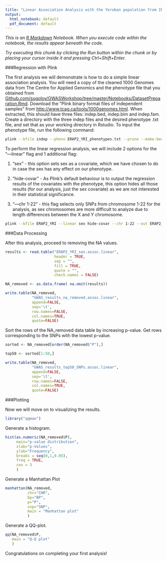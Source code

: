 ```yaml
---
title: "Linear Association Analysis with the Yoruban population from Ibadan, Nigeria"
output:
  html_notebook: default
  pdf_document: default
---
```

*This is an [R Markdown](http://rmarkdown.rstudio.com) Notebook. When you execute code within the notebook, the results appear beneath the code.*

*Try executing this chunk by clicking the Run button within the chunk or by placing your cursor inside it and pressing Ctrl+Shift+Enter.* 

###Regression with Plink

The first analysis we will demonstrate is how to do a simple linear association analysis. You will need a copy of the cleaned 1000 Genomes data from The Centre for Applied Genomics and the phenotype file that you obtained from [Github.com/sugolov/GWASWorkshop/tree/master/Notebooks/DatasetPreparation.Rmd](https://github.com/sugolov/GWAS-Workshop/tree/master/Notebooks). Download the "Plink binary format files of independent samples" from <http://www.tcag.ca/tools/1000genomes.html>. When extracted, this should have three files: indep.bed, indep.bim and indep.fam. Create a directory with the three indep files and the desired phenotype .txt file, and set that as your working directory in Rstudio. To input the phenotype file, run the following command:

```bash
plink --bfile indep --pheno ERAP2_YRI_phenotypes.txt --prune --make-bed --out ERAP2_YRI
```

To perform the linear regression analysis, we will include 2 options for the "---linear" flag and 1 additional flag:

1.  "sex" - this option sets sex as a covariate, which we have chosen to do in case the sex has any effect on our phenotype.

2.  "hide-covar" - As Plink's default behaviour is to output the regression results of the covariates with the phenotype, this option hides all those results (for our analysis, just the sex covariate) as we are not interested in their statistical significance.

3.  "---chr 1-22" - this flag selects only SNPs from chromosome 1-22 for the analysis, as sex chromosomes are more difficult to analyze due to length differences between the X and Y chromosome.

```bash
plink --bfile ERAP2_YRI --linear sex hide-covar --chr 1-22 --out ERAP2_YRI_sex
```

###Data Processing

After this analysis, proceed to removing the NA values.

```r
results <- read.table("ERAP2_YRI_sex.assoc.linear",  
                      header = TRUE, 
                      sep = "", 
                      fill = TRUE, 
                      quote = "", 
                      check.names = FALSE)

NA_removed <- as.data.frame( na.omit(results))

write.table(NA_removed, 
            "GWAS_results_na_removed.assoc.linear", 
            append=FALSE, 
            sep='\t', 
            row.names=FALSE, 
            col.names=TRUE, 
            quote=FALSE)
```

Sort the rows of the NA_removed data table by increasing p-value. Get rows corresponding to the SNPs with the lowest p-value.

```r
sorted <- NA_removed[order(NA_removed$"P"),]

top50 <- sorted[1:50,]

write.table(NA_removed, 
            "GWAS_results_top50_SNPs.assoc.linear", 
            append=FALSE, 
            sep='\t', 
            row.names=FALSE, 
            col.names=TRUE, 
            quote=FALSE)
```


###Plotting

Now we will move on to visualizing the results.

```r
library("qqman")
```

Generate a histogram.

```r
hist(as.numeric(NA_removed$P), 
     main="p-value distribution",
     xlab="p-Values",
     ylab="Frequency",
     breaks = seq(0,1,0.05),
     freq = TRUE, 
     cex = 3
     )
```

Generate a Manhattan Plot

```r
manhattan(NA_removed, 
          chr="CHR",
          bp="BP",
          p="P",
          snp="SNP", 
          main = "Manhattan plot"
          )
```

Generate a QQ-plot.

```r
qq(NA_removed$P, 
   main = "Q-Q plot"
   )
```

Congratulations on completing your first analysis!